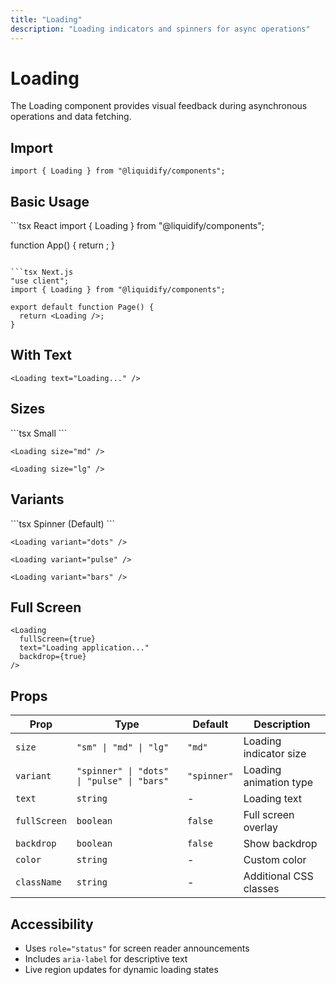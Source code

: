 ```yaml
---
title: "Loading"
description: "Loading indicators and spinners for async operations"
---
```


# Loading

The Loading component provides visual feedback during asynchronous operations and data fetching.

## Import

```tsx
import { Loading } from "@liquidify/components";
```

## Basic Usage

<CodeGroup>
```tsx React
import { Loading } from "@liquidify/components";

function App() {
  return <Loading />;
}
```

```tsx Next.js
"use client";
import { Loading } from "@liquidify/components";

export default function Page() {
  return <Loading />;
}
```
</CodeGroup>

## With Text

```tsx
<Loading text="Loading..." />
```

## Sizes

<CodeGroup>
```tsx Small
<Loading size="sm" />
```

```tsx Medium (Default)
<Loading size="md" />
```

```tsx Large
<Loading size="lg" />
```
</CodeGroup>

## Variants

<CodeGroup>
```tsx Spinner (Default)
<Loading variant="spinner" />
```

```tsx Dots
<Loading variant="dots" />
```

```tsx Pulse
<Loading variant="pulse" />
```

```tsx Bars
<Loading variant="bars" />
```
</CodeGroup>

## Full Screen

```tsx
<Loading 
  fullScreen={true}
  text="Loading application..."
  backdrop={true}
/>
```

## Props

| Prop | Type | Default | Description |
|------|------|---------|-------------|
| `size` | `"sm" \| "md" \| "lg"` | `"md"` | Loading indicator size |
| `variant` | `"spinner" \| "dots" \| "pulse" \| "bars"` | `"spinner"` | Loading animation type |
| `text` | `string` | - | Loading text |
| `fullScreen` | `boolean` | `false` | Full screen overlay |
| `backdrop` | `boolean` | `false` | Show backdrop |
| `color` | `string` | - | Custom color |
| `className` | `string` | - | Additional CSS classes |

## Accessibility

- Uses `role="status"` for screen reader announcements
- Includes `aria-label` for descriptive text
- Live region updates for dynamic loading states
